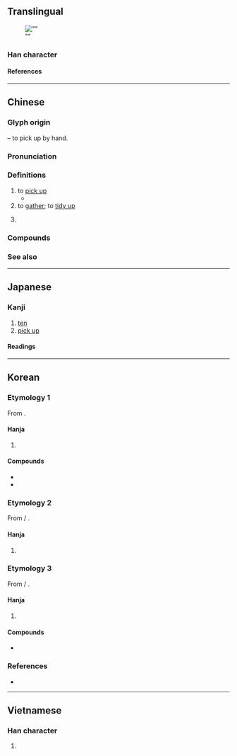{{also|十|捨|搭}}
{{character info}}
==Translingual==
[[File:Empire of Japan 50 sen banknote with Yasukuni Shrine.jpg|thumb|"{{lang|ja|𠄡'''拾'''錢}}"]]

===Han character===
{{Han char|rn=64|rad=手|as=06|sn=9|four=58061|canj=QOMR|ids=⿰扌合}}

====References====
{{Han ref|kx=0428.240|dkj=12014|dj=0777.180|hdz=31872.010|uh=62FE}}

----

==Chinese==
{{zh-forms}}

===Glyph origin===
{{Han etym}}
{{Han compound|手|alt1=扌|t1=hand|合|ls=psc|c1=s|c2=p}} – to pick up by hand.

===Pronunciation===
{{zh-pron
|m=shí
|dg=шы1
|c=sap6,sip3
|h=pfs=
|md=
|mn=si̍p/qz,xm,zz:cha̍p
|mn_note=si̍p - literary; cha̍p - vernacular
|mn-t=zab8/sib8/siab8
|mn-t_note=zab8 - financial character (大寫) of ten; siab8 - in [[拾級而上]]
|w=
|mc=y
|oc=y
|cat=
}}

===Definitions===
{{zh-hanzi}}

# to [[pick up]]
#* {{zh-x|拾 起 張 紙 摺{zip3} 隻 小船|I '''take up''' a sheet of paper and fold a little boat|C-LIT|ref={{w2|zh|許冠傑}}, {{lang|zh|紙船}}}}
# to [[gather]]; to [[tidy up]]
# {{lb|zh|financial}} {{zh-alt-form|十|[[ten]]}}

===Compounds===
{{zh-der|收拾|俯拾青紫|如拾地芥|俯拾即是|不可收拾|偶拾|俯拾皆是|左拾遺|俯拾|墜歡重拾|刪拾|拾獲|易如拾芥|拾穗|拾零|拾遺記|拾頭打滾|打搊拾|採拾|拾取|拾翠|拾翻|拾糞人|掇拾|掇青拾紫|拾遺補闕|拾骨|拾級|掘拾|拾塵|拾金不昧|摭拾|拾遺|拾掇|拾得|拾芥|拾遺舉過|撿拾|拾人涕唾|拾人牙慧|拾級而上|拾玉鐲|決拾|拾破爛|拾荒|補缺拾遺|路無拾遺|路不拾遺|蒙拾|道不拾遺|重拾舊歡|芥拾青紫|執拾}}

===See also===
{{Chinese-numbers}}

{{zh-cat|Elementary}}

{{cln|zh|numeral symbols|numerals}}

----

==Japanese==

===Kanji===
{{ja-kanji|grade=3|rs=手06}}

# [[ten]]
# [[pick up]]

====Readings====
{{ja-readings
|goon=じゅう<じふ
|kanon=しゅう<しふ
|kun=ひろ-う<ひろ-ふ
}}

----

==Korean==

===Etymology 1===
From {{der|ko|ltc|-}} {{ltc-l|拾|id=1}}.

====Hanja====
{{ko-hanja|줍다|주울|습}}

# {{hanja form of|습|[[pick up]]}}

====Compounds====
* {{ko-l|수습|[[collection]], act of [[collect#Verb|collecting]]; [[handle#Verb|handling]]|收拾}}
* {{ko-l|습득|[[pick up]], [[find]]|拾得}}

===Etymology 2===
From {{der|ko|ltc|-}} {{zh-l|*拾}} / {{ltc-l|十|id=1}}. 

====Hanja====
{{ko-hanja|열|십}}

# {{lb|ko|financial}} {{alt form|ko|十||{{hanja form of|십|[[ten]]}}}}

===Etymology 3===
From {{der|ko|ltc|-}} {{zh-l|*拾}} / {{ltc-l|涉|id=1}}.

====Hanja====
{{ko-hanja|오르다|오를|섭}}

# {{lb|ko|obsolete|literary Chinese}} {{hanja form of|섭|[[climb up]]}}

====Compounds====
* {{ko-l|[[섭급]]/[[습급]]|[[climb up]] a [[level]]|拾級}}

===References===
* {{R:hanjadoc|3950}}

----

==Vietnamese==

===Han character===
{{vi-hantu|[[thập]], [[thộp]], [[thụp]], [[đập]]|rs=手06}}

# {{rfdef|vi|sort=手06}}